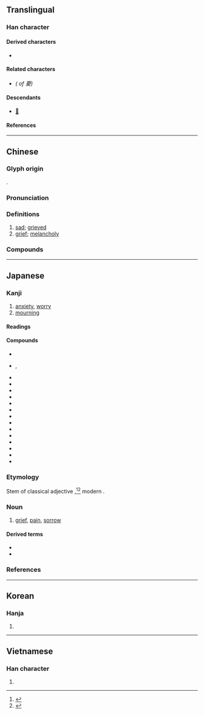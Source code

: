 {{also|忧}}
{{character info}}
==Translingual==

===Han character===
{{Han char|rn=61|rad=心|as=11|sn=15|four=10247|canj=MBPHE|ids=⿱㥑夂(GJKV),⿱㥑夊(HT)}}

====Derived characters====
* {{l|mul|[[優]], [[嚘]], [[𭒩]], [[𢖒]], [[懮]], [[擾]], [[瀀]], [[𭐰]], [[櫌]], [[𤛾]], [[獶]], [[瓇]], [[𥜚]], [[𥣯]], [[𥽟]], [[纋]], [[耰]], [[䜡]], [[𧾤]], [[𨇄]], [[䥳]], [[𩽇]]([[𩾎]]), [[鄾]], [[㱊]], [[𢥀]], [[𡔀]], [[𢥙]], [[𧀥]], [[𢋣]], [[𭼵]]}}

====Related characters====
* {{l|mul|[[忧]]}} ''({{w|Simplified Chinese|Simplified form}} of 憂)''

====Descendants====
* [[𛀌]]

====References====
{{Han ref|kx=0401.260|dkj=11170|dj=0741.130|hdz=42341.140|uh=6182}}

----

==Chinese==
{{zh-forms|s=忧|alt=㥑}}

===Glyph origin===
{{Han etym}}
{{Han compound|𢝊|夊|c1=p|c2=s|ls=psc}}.

===Pronunciation===
{{zh-pron
|m=yōu
|m-s=
|c=jau1
|c-t=
|g=
|h=pfs=yû
|j=
|mb=iú
|md=iŭ
|mn=iu
|mn-t=iu1
|w=
|x=
|mc=y
|oc=y
|ma=
|cat=a,n
}}

===Definitions===
{{zh-hanzi}}

# [[sad]]; [[grieved]]
# [[grief]]; [[melancholy]]

===Compounds===
{{zh-der|憂色|帶憂|伯道之憂|憂喜參半|憂悒|憂悶|丁父憂|堪憂|心腹之憂|憂心如焚|憂公忘私|憂傷|內憂|丁母憂|憂民|憂喜交集|憂心如惔|憂憶|憂愁|先憂後樂|主憂臣辱|憂尋|憂鬱症|憂鬱|憂虞|憂葵|憂疑|憂煩|憂煎|憂民憂國|憂懼|憂慮|憂愁夫人|憂惙|憂患意識|憂思|憂心悄悄|憂心如酲|憂心如薰|憂心如擣|憂形於色|憂國憂民|憂國憂時|憂國愛民|憂國恤民|憂國忘身|憂國忘私|憂國忘家|憂國如家|憂國|憂公無私|悲憂|忽喜忽憂|忘憂草|忘憂|憂戚|憂心忡忡|幽憂|憂公如家|憂憤|性命之憂|分憂解勞|憂心如醉|恐憂|不憂|寫憂|寅憂夕惕|憂闕|宵旰憂勞|安枕無憂|憂深思遠|憂心若醉|嫠緯之憂|嫠憂宗周|埋憂|憂惱|思深憂遠|居憂|內顧之憂|憂能傷人|忘憂物|國憂|報憂|憂國哀民|同憂相救|憂心|受怕擔憂|丁憂|分憂共患|憂勞|後顧之憂|憂患|備嘗憂患|內憂外患|宅憂|分憂|懷憂|殷憂|懷憂喪志|殷憂啟聖|破鏡之憂|排難解憂|無慮無憂|擔隔夜憂|抗憂鬱藥|滿腹憂愁|癙憂|擔憂|積憂成疾|杞憂|疇咨之憂|死無遺憂|樂而忘憂|沉憂|杞人憂天|無憂無慮|湛憂|消憂|樂以忘憂|杞人之憂|杞國憂天|百憂|覆餗之憂|肘腋之憂|采薪之憂|魯女憂葵|隱憂|飽經憂患|高枕無憂|面有憂色|軫憂|與民同憂|解難排憂|轉憂成喜|近憂|轉憂為喜|負薪之憂|面帶憂容|解憂|高枕勿憂|耽憂}}

----

==Japanese==

===Kanji===
{{ja-kanji|grade=c|rs=心11}}

# [[anxiety]], [[worry]]
# [[mourning]]

====Readings====
{{ja-readings
|goon=う
|kanon=ゆう<いう
|kun=う-い, うれ-い<うれ-ひ, うれ-える<うれ-へる
}}

====Compounds====
{{der-top4|Compounds}}
* {{ja-r|憂%鬱|ゆう%うつ}}
* {{ja-r|憂惧|ゆうぐ|rom=-}}, {{ja-r|憂虞|ゆうぐ}}
* {{ja-r|憂懼|ゆうく}}
* {{ja-r|憂%国|ゆう%こく}}
* {{ja-r|憂思|ゆうし}}
* {{ja-r|憂愁|ゆうしゅう}}
* {{ja-r|憂慮|ゆうりょ}}
* {{ja-r|一喜%一%憂|いっき%-いち%ゆう}}
* {{ja-r|鬱憂|うつゆう}}
* {{ja-r|杞憂|きゆう}}
* {{ja-r|喜憂|きゆう}}
* {{ja-r|先憂後%楽|せんゆうこう%らく}}
* {{ja-r|大憂|たいゆう}}
* {{ja-r|同憂|どうゆう}}
* {{ja-r|内憂|ないゆう}}
* {{ja-r|忘憂|ぼうゆう}}
{{der-bottom}}

===Etymology===
{{ja-kanjitab|yomi=k|う}}

Stem of classical adjective {{m|ja|憂し|tr=ushi}},<ref>{{R:Daijisen}}</ref><ref>{{R:Daijirin}}</ref> modern {{m|ja|憂い|tr=ui||[[gloomy]], [[sad]]}}.

===Noun===
{{ja-noun|う}}

# [[grief]], [[pain]], [[sorrow]]

====Derived terms====
* {{ja-r|あな憂|あなう}}
* {{ja-r|心%憂|こころ%う}}

===References===
<references/>

----

==Korean==

===Hanja===
{{ko-hanja|hangeul=[[우]]|eumhun=|rv=u|mr=u|y=wu}}

# {{rfdef|ko|sort=心11}}

----

==Vietnamese==

===Han character===
{{vi-readings|reading=ưu, âu|rs=心11}}

# {{rfdef|vi|sort=心11}}